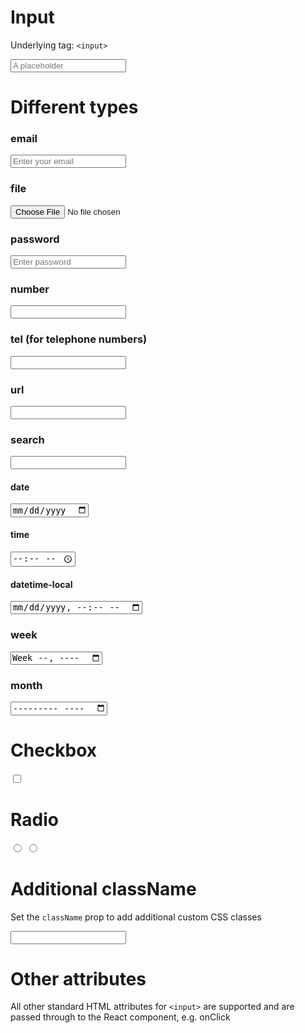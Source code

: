 
<Meta title="V3/Forms/Input" component={Input} />

# Input

Underlying tag: `<input>`

<Canvas>
  <Story name="Default Usage">
    <Input type="text" placeholder="A placeholder" />
  </Story>
</Canvas>

<RenderHtmlMarkup component="V3/Forms/Input" story="Default Usage" />

# Different types

### email

<Canvas>
  <Story name="Type: email">
    <Input type="email" placeholder="Enter your email" />
  </Story>
</Canvas>

### file

<Canvas>
  <Story name="Type: file">
    <Input type="file" placeholder="Select a file" />
  </Story>
</Canvas>

### password

<Canvas>
  <Story name="Type: password">
    <Input type="password" placeholder="Enter password" />
  </Story>
</Canvas>

### number

<Canvas>
  <Story name="Type: number">
    <Input type="number" />
  </Story>
</Canvas>

### tel (for telephone numbers)

<Canvas>
  <Story name="Type: tel">
    <Input type="tel" />
  </Story>
</Canvas>

### url

<Canvas>
  <Story name="Type: url">
    <Input type="url" />
  </Story>
</Canvas>

### search

<Canvas>
  <Story name="Type: search">
    <Input type="search" />
  </Story>
</Canvas>

#### date

<Canvas>
  <Story name="Type: date">
    <Input type="date" />
  </Story>
</Canvas>

#### time

<Canvas>
  <Story name="Type: time">
    <Input type="time" />
  </Story>
</Canvas>

#### datetime-local

<Canvas>
  <Story name="Type: datetime-local">
    <Input type="datetime-local" />
  </Story>
</Canvas>

### week

<Canvas>
  <Story name="Type: week">
    <Input type="week" />
  </Story>
</Canvas>

### month

<Canvas>
  <Story name="Type: month">
    <Input type="month" />
  </Story>
</Canvas>

# Checkbox

<Canvas>
  <Story name="Type: checkbox">
    <Input type="checkbox" name="property" value="xyz" />
  </Story>
</Canvas>

<RenderHtmlMarkup component="V3/Forms/Input" story="Type: checkbox" />

# Radio

<Canvas>
  <Story name="Type: radio">
    <Input type="radio" name="property" value="abc" />
    <Input type="radio" name="property" value="xyz" />
  </Story>
</Canvas>

<RenderHtmlMarkup component="V3/Forms/Input" story="Type: radio" />

# Additional className

Set the `className` prop to add additional custom CSS classes

<Canvas>
  <Story name="Additional className">
    <Input className="my-custom-className" />
  </Story>
</Canvas>

# Other attributes

All other standard HTML attributes for `<input>` are supported and are passed through to the React component, e.g. onClick
